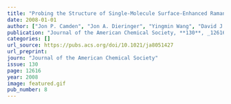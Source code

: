 ```yaml
---
title: "Probing the Structure of Single-Molecule Surface-Enhanced Raman Scattering Hot Spots"
date: 2008-01-01
author: ["Jon P. Camden", "Jon A. Dieringer", "Yingmin Wang", "David J. Masiello", "Lawrence D. Marks", "George C. Schatz", "Richard P. Van Duyne"]
publication: "Journal of the American Chemical Society, **130**, _12616_ (2008)."
categories: []
url_source: https://pubs.acs.org/doi/10.1021/ja8051427
url_preprint: 
journ: "Journal of the American Chemical Society"
issue: 130
page: 12616
year: 2008
image: featured.gif
pub_number: 8
---
```

